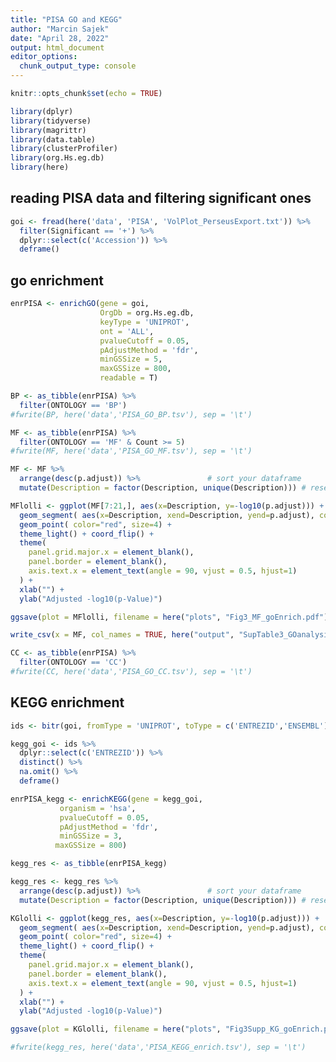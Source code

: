```yaml
---
title: "PISA GO and KEGG"
author: "Marcin Sajek"
date: "April 28, 2022"
output: html_document
editor_options: 
  chunk_output_type: console
---
```


```r
knitr::opts_chunk$set(echo = TRUE)
```

```r
library(dplyr)
library(tidyverse)
library(magrittr)
library(data.table)
library(clusterProfiler)
library(org.Hs.eg.db)
library(here)
```

## reading PISA data and filtering significant ones

```r
goi <- fread(here('data', 'PISA', 'VolPlot_PerseusExport.txt')) %>%
  filter(Significant == '+') %>%
  dplyr::select(c('Accession')) %>%
  deframe()
```

## go enrichment

```r
enrPISA <- enrichGO(gene = goi,
                    OrgDb = org.Hs.eg.db,
                    keyType = 'UNIPROT',
                    ont = 'ALL',
                    pvalueCutoff = 0.05,
                    pAdjustMethod = 'fdr',
                    minGSSize = 5,
                    maxGSSize = 800,
                    readable = T)

BP <- as_tibble(enrPISA) %>%
  filter(ONTOLOGY == 'BP')
#fwrite(BP, here('data','PISA_GO_BP.tsv'), sep = '\t')

MF <- as_tibble(enrPISA) %>%
  filter(ONTOLOGY == 'MF' & Count >= 5)
#fwrite(MF, here('data','PISA_GO_MF.tsv'), sep = '\t')

MF <- MF %>%
  arrange(desc(p.adjust)) %>%               # sort your dataframe
  mutate(Description = factor(Description, unique(Description))) # reset your factor-column based on that order

MFlolli <- ggplot(MF[7:21,], aes(x=Description, y=-log10(p.adjust))) +
  geom_segment( aes(x=Description, xend=Description, yend=p.adjust), color="black") +
  geom_point( color="red", size=4) +
  theme_light() + coord_flip() +
  theme(
    panel.grid.major.x = element_blank(),
    panel.border = element_blank(),
    axis.text.x = element_text(angle = 90, vjust = 0.5, hjust=1)
  ) +
  xlab("") +
  ylab("Adjusted -log10(p-Value)")

ggsave(plot = MFlolli, filename = here("plots", "Fig3_MF_goEnrich.pdf"), width = 7, height = 3)

write_csv(x = MF, col_names = TRUE, here("output", "SupTable3_GOanalysis_MFall.csv"))

CC <- as_tibble(enrPISA) %>%
  filter(ONTOLOGY == 'CC')
#fwrite(CC, here('data','PISA_GO_CC.tsv'), sep = '\t')
```

## KEGG enrichment

```r
ids <- bitr(goi, fromType = 'UNIPROT', toType = c('ENTREZID','ENSEMBL'), OrgDb = org.Hs.eg.db) 

kegg_goi <- ids %>%
  dplyr::select(c('ENTREZID')) %>%
  distinct() %>%
  na.omit() %>%
  deframe()

enrPISA_kegg <- enrichKEGG(gene = kegg_goi,
           organism = 'hsa',
           pvalueCutoff = 0.05,
           pAdjustMethod = 'fdr',
           minGSSize = 3,
          maxGSSize = 800)

kegg_res <- as_tibble(enrPISA_kegg)

kegg_res <- kegg_res %>%
  arrange(desc(p.adjust)) %>%               # sort your dataframe
  mutate(Description = factor(Description, unique(Description))) # reset your factor-column based on that order

KGlolli <- ggplot(kegg_res, aes(x=Description, y=-log10(p.adjust))) +
  geom_segment( aes(x=Description, xend=Description, yend=p.adjust), color="black") +
  geom_point( color="red", size=4) +
  theme_light() + coord_flip() +
  theme(
    panel.grid.major.x = element_blank(),
    panel.border = element_blank(),
    axis.text.x = element_text(angle = 90, vjust = 0.5, hjust=1)
  ) +
  xlab("") +
  ylab("Adjusted -log10(p-Value)")

ggsave(plot = KGlolli, filename = here("plots", "Fig3Supp_KG_goEnrich.pdf"), width = 7, height = 4)

#fwrite(kegg_res, here('data','PISA_KEGG_enrich.tsv'), sep = '\t')
```
